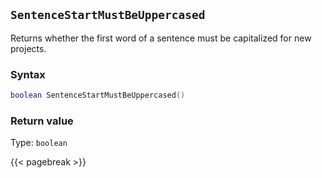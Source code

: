 ## `SentenceStartMustBeUppercased`

Returns whether the first word of a sentence must be capitalized for new projects.

### Syntax {-}

``` .lua
boolean SentenceStartMustBeUppercased()
```


### Return value {-}

Type: `boolean`


{{< pagebreak >}}